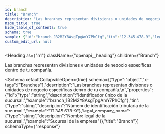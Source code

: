```yaml
---
id: branch
title: "Branch"
description: "Las branches representan divisiones o unidades de negocio específicas dentro de tu compañía."
hide_title: true
hide_table_of_contents: true
schema: true
sample: {"id":"branch_1B2M2Y8AsgTpgAmY7PhCfg","tin":"12.345.678-9","legal_company_name":"Sucursal de la empresa"}
custom_edit_url: null
---
```



<Heading
  as={"h1"}
  className={"openapi__heading"}
  children={"Branch"}
>
</Heading>



Las branches representan divisiones o unidades de negocio específicas dentro de tu compañía.


<Schema
	defaultCollapsibleOpen={true}
  schema={{"type":"object","x-tags":["Branches"],"description":"Las branches representan divisiones o unidades de negocio específicas dentro de tu compañía.\n","properties":{"id":{"type":"string","description":"Identificador único de la sucursal.","example":"branch_1B2M2Y8AsgTpgAmY7PhCfg"},"tin":{"type":"string","description":"Número de identificación tributaria de la sucursal.","example":"12.345.678-9"},"legal_company_name":{"type":"string","description":"Nombre legal de la sucursal.","example":"Sucursal de la empresa"}},"title":"Branch"}}
  schemaType={"response"}
>
  
</Schema>
            